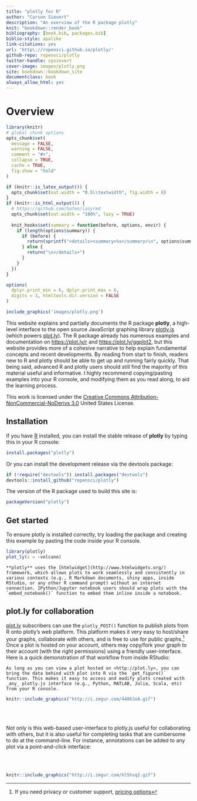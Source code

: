 ```yaml
--- 
title: "plotly for R"
author: "Carson Sievert"
description: "An overview of the R package plotly"
knit: "bookdown::render_book"
bibliography: [book.bib, packages.bib]
biblio-style: apalike
link-citations: yes
url: 'http\://ropensci.github.io/plotly/'
github-repo: ropensci/plotly
twitter-handle: cpsievert
cover-image: images/plotly.png
site: bookdown::bookdown_site
documentclass: book
always_allow_html: yes
---
```


# Overview {-}

```r
library(knitr)
# global chunk options
opts_chunk$set(
  message = FALSE, 
  warning = FALSE, 
  comment = "#>",
  collapse = TRUE,
  cache = TRUE,
  fig.show = "hold"
)

if (knitr::is_latex_output()) {
  opts_chunk$set(out.width = "0.5\\textwidth", fig.width = 8)
}
if (knitr::is_html_output()) {
  # https://github.com/hafen/lazyrmd
  opts_chunk$set(out.width = "100%", lazy = TRUE)
  
  knit_hooks$set(summary = function(before, options, envir) {
    if (length(options$summary)) {
      if (before) {
        return(sprintf("<details><summary>%s</summary>\n", options$summary))
      } else {
        return("\n</details>")
      }
    }
  })
}

options(
  dplyr.print_min = 6, dplyr.print_max = 6, 
  digits = 3, htmltools.dir.version = FALSE
)
```

```r
include_graphics('images/plotly.png')
```

This website explains and partially documents the R package **plotly**, a high-level interface to the open source JavaScript graphing library [plotly.js](https://github.com/plotly/plotly.js) (which powers [plot.ly](https://plot.ly/)). The R package already has numerous examples and documentation on <https://plot.ly/r> and <https://plot.ly/ggplot2>, but this website provides more of a cohesive narrative to help explain fundamental concepts and recent developments. By reading from start to finish, readers new to R and plotly should be able to get up and running fairly quickly. That being said, advanced R and plotly users should still find the majority of this material useful and informative. I highly recommend copying/pasting examples into your R console, and modifying them as you read along, to aid the learning process.

This work is licensed under the [Creative Commons Attribution-NonCommercial-NoDerivs 3.0](http://creativecommons.org/licenses/by-nc-nd/3.0/us/) United States License. 

## Installation {-}

If you have [R](https://cran.r-project.org/) installed, you can install the stable release of **plotly** by typing this in your R console:

```r
install.packages("plotly")
```

Or you can install the development release via the devtools package:

```r
if (!require("devtools")) install.packages("devtools")
devtools::install_github("ropensci/plotly")
```

The version of the R package used to build this site is:

```r
packageVersion("plotly")
```

## Get started {-}

To ensure plotly is installed correctly, try loading the package and creating this example by pasting the code inside your R console.

```r
library(plotly)
plot_ly(z = ~volcano)
```

```block
**plotly** uses the [htmlwidget](http://www.htmlwidgets.org/) framework, which allows plots to work seamlessly and consistently in various contexts (e.g., R Markdown documents, shiny apps, inside RStudio, or any other R command prompt) without an internet connection. IPython/Jupyter notebook users should wrap plots with the `embed_notebook()` function to embed them inline inside a notebook.
```


## plot.ly for collaboration {-}

[plot.ly](https://plot.ly/) subscribers can use the `plotly_POST()` function to publish plots from R onto plotly's web platform. This platform makes it very easy to host/share your graphs, collaborate with others, and is free to use for public graphs.^[If you need privacy or customer support, [pricing options](https://plot.ly/products/cloud/)] Once a plot is hosted on your account, others may copy/fork your graph to their account (with the right permissions) using a friendly user-interface. Here is a quick demonstration of that workflow from inside RStudio:

```block
As long as you can view a plot hosted on <http://plot.ly>, you can bring the data behind with plot into R via the `get_figure()` function. This makes it easy to access and modify plots created with _any_ plotly.js interface (e.g., Python, MATLAB, Julia, Scala, etc) from your R console.
```

```r
knitr::include_graphics("http://i.imgur.com/4406JoA.gif")
```

<br />
<br />

Not only is this web-based user-interface to plotly.js useful for collaborating with others, but it is also useful for completing tasks that are cumbersome to do at the command-line. For instance, annotations can be added to any plot via a point-and-click interface:

<br />
<br />

```r
knitr::include_graphics("http://i.imgur.com/hl5hsq2.gif")
```
